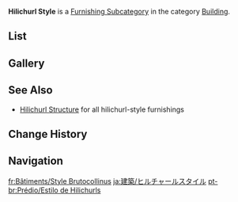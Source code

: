 {{Terminology Infobox
|title        = Hilichurl Style
|image        = Icon Housing Building Hilichurl Style.png
|type         = Item Groups
|type2        = Furnishing Subcategories
|type3        = Exterior Furnishings
|type4        = Building
}}
'''Hilichurl Style''' is a [[Furnishing Subcategory]] in the category [[Building]].

==List==
{{Furnishings by Category Table|Building Hilichurl Style|nocategory=1|version=1}}

==Gallery==
{{Furnishings by Category Gallery|Building Hilichurl Style}}

==See Also==
* [[Hilichurl Structure]] for all hilichurl-style furnishings

==Change History==
{{Change History|1.5}}

==Navigation==
{{Furnishing Navbox|exterior}}

[[Category:Building Hilichurl Style| ]]

[[fr:Bâtiments/Style Brutocollinus]]
[[ja:建築/ヒルチャールスタイル]]
[[pt-br:Prédio/Estilo de Hilichurls]]